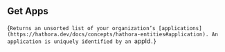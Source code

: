 ## Get Apps

{`Returns an unsorted list of your organization’s [applications](https://hathora.dev/docs/concepts/hathora-entities#application). An application is uniquely identified by an `appId`.`}